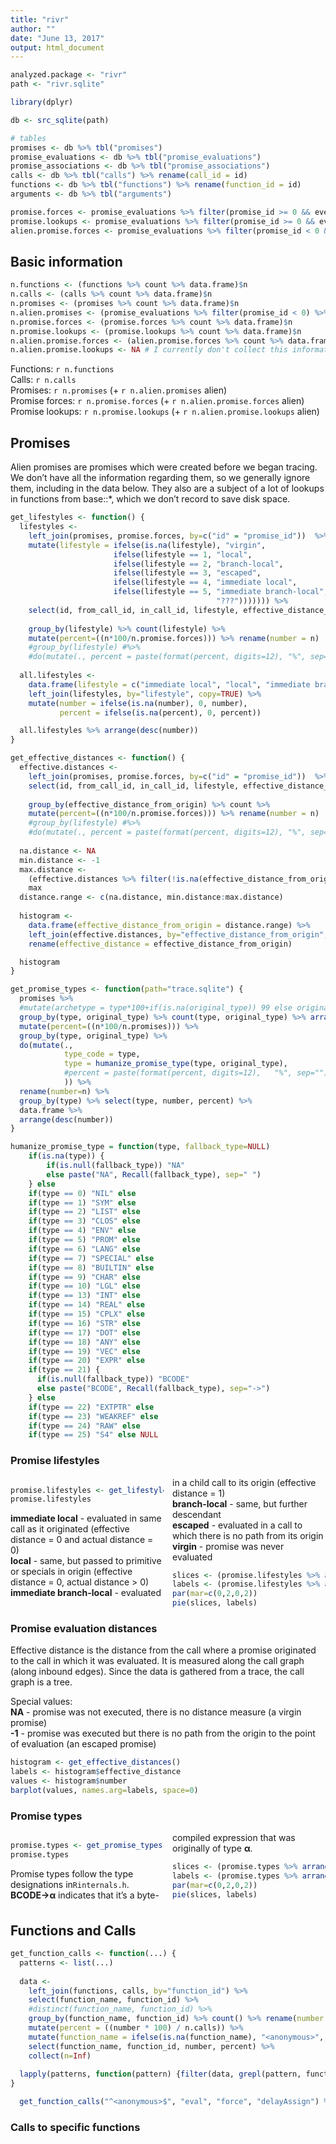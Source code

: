 ```yaml
---
title: "rivr"
author: ""
date: "June 13, 2017"
output: html_document
---
```


```r
analyzed.package <- "rivr"
path <- "rivr.sqlite"
```

```r
library(dplyr)

db <- src_sqlite(path)

# tables
promises <- db %>% tbl("promises")
promise_evaluations <- db %>% tbl("promise_evaluations")
promise_associations <- db %>% tbl("promise_associations")
calls <- db %>% tbl("calls") %>% rename(call_id = id)
functions <- db %>% tbl("functions") %>% rename(function_id = id)
arguments <- db %>% tbl("arguments")

promise.forces <- promise_evaluations %>% filter(promise_id >= 0 && event_type == 15)
promise.lookups <- promise_evaluations %>% filter(promise_id >= 0 && event_type == 0)
alien.promise.forces <- promise_evaluations %>% filter(promise_id < 0 && event_type == 15)
```

## Basic information
``` r
n.functions <- (functions %>% count %>% data.frame)$n
n.calls <- (calls %>% count %>% data.frame)$n
n.promises <- (promises %>% count %>% data.frame)$n
n.alien.promises <- (promise_evaluations %>% filter(promise_id < 0) %>% group_by(promise_id) %>% count %>% data.frame)$promise_id %>% length
n.promise.forces <- (promise.forces %>% count %>% data.frame)$n
n.promise.lookups <- (promise.lookups %>% count %>% data.frame)$n 
n.alien.promise.forces <- (alien.promise.forces %>% count %>% data.frame)$n
n.alien.promise.lookups <- NA # I currently don't collect this information to save space.
```

Functions: `r n.functions`  
Calls: `r n.calls`  
Promises: `r n.promises` (+ `r n.alien.promises` alien)  
Promise forces: `r n.promise.forces` (+ `r n.alien.promise.forces` alien)  
Promise lookups: `r n.promise.lookups` (+ `r n.alien.promise.lookups` alien)  

## Promises

Alien promises are promises which were created before we began tracing. We don't have all the information regarding them, so we generally ignore them, including in the data below. They also are a subject of a lot of lookups in functions from base::*, which we don't record to save disk space.

``` r

get_lifestyles <- function() {
  lifestyles <-
    left_join(promises, promise.forces, by=c("id" = "promise_id"))  %>%
    mutate(lifestyle = ifelse(is.na(lifestyle), "virgin",
                       ifelse(lifestyle == 1, "local",
                       ifelse(lifestyle == 2, "branch-local",
                       ifelse(lifestyle == 3, "escaped",
                       ifelse(lifestyle == 4, "immediate local",
                       ifelse(lifestyle == 5, "immediate branch-local",
                                              "???"))))))) %>%
    select(id, from_call_id, in_call_id, lifestyle, effective_distance_from_origin) %>%
      
    group_by(lifestyle) %>% count(lifestyle) %>%
    mutate(percent=((n*100/n.promise.forces))) %>% rename(number = n) 
    #group_by(lifestyle) #%>%
    #do(mutate(., percent = paste(format(percent, digits=12), "%", sep="") ))
  
  all.lifestyles <- 
    data.frame(lifestyle = c("immediate local", "local", "immediate branch-local", "branch-local", "escaped", "virgin")) %>% 
    left_join(lifestyles, by="lifestyle", copy=TRUE) %>% 
    mutate(number = ifelse(is.na(number), 0, number), 
           percent = ifelse(is.na(percent), 0, percent))

  all.lifestyles %>% arrange(desc(number))
}

get_effective_distances <- function() {
  effective.distances <-
    left_join(promises, promise.forces, by=c("id" = "promise_id"))  %>%
    select(id, from_call_id, in_call_id, lifestyle, effective_distance_from_origin) %>%
      
    group_by(effective_distance_from_origin) %>% count %>%
    mutate(percent=((n*100/n.promise.forces))) %>% rename(number = n)
    #group_by(lifestyle) #%>%
    #do(mutate(., percent = paste(format(percent, digits=12), "%", sep="") ))
  
  na.distance <- NA
  min.distance <- -1
  max.distance <- 
    (effective.distances %>% filter(!is.na(effective_distance_from_origin)) %>% data.frame)$effective_distance_from_origin %>% 
    max
  distance.range <- c(na.distance, min.distance:max.distance)
  
  histogram <- 
    data.frame(effective_distance_from_origin = distance.range) %>% 
    left_join(effective.distances, by="effective_distance_from_origin", copy=TRUE) %>% 
    rename(effective_distance = effective_distance_from_origin)

  histogram
}

get_promise_types <- function(path="trace.sqlite") {
  promises %>% 
  #mutate(archetype = type*100+if(is.na(original_type)) 99 else original_type) %>%
  group_by(type, original_type) %>% count(type, original_type) %>% arrange(original_type, type) %>%
  mutate(percent=((n*100/n.promises))) %>%
  group_by(type, original_type) %>% 
  do(mutate(., 
            type_code = type, 
            type = humanize_promise_type(type, original_type), 
            #percent = paste(format(percent, digits=12),   "%", sep="")
            )) %>%
  rename(number=n) %>%
  group_by(type) %>% select(type, number, percent) %>%
  data.frame %>%   
  arrange(desc(number))
}

humanize_promise_type = function(type, fallback_type=NULL)
    if(is.na(type)) {
        if(is.null(fallback_type)) "NA"
        else paste("NA", Recall(fallback_type), sep=" ")
    } else
    if(type == 0) "NIL" else
    if(type == 1) "SYM" else
    if(type == 2) "LIST" else
    if(type == 3) "CLOS" else
    if(type == 4) "ENV" else
    if(type == 5) "PROM" else
    if(type == 6) "LANG" else
    if(type == 7) "SPECIAL" else
    if(type == 8) "BUILTIN" else
    if(type == 9) "CHAR" else
    if(type == 10) "LGL" else
    if(type == 13) "INT" else
    if(type == 14) "REAL" else
    if(type == 15) "CPLX" else
    if(type == 16) "STR" else
    if(type == 17) "DOT" else
    if(type == 18) "ANY" else
    if(type == 19) "VEC" else
    if(type == 20) "EXPR" else
    if(type == 21) {
      if(is.null(fallback_type)) "BCODE"
      else paste("BCODE", Recall(fallback_type), sep="->")
    } else
    if(type == 22) "EXTPTR" else
    if(type == 23) "WEAKREF" else
    if(type == 24) "RAW" else
    if(type == 25) "S4" else NULL

```

### Promise lifestyles

<style>
  .col2 {
    columns: 2 200px;         /* number of columns and width in pixels*/
    -webkit-columns: 2 200px; /* chrome, safari */
    -moz-columns: 2 200px;    /* firefox */
  }
  .wide2 {
    columns: 2 300px 100px;         /* number of columns and width in pixels*/
    -webkit-columns: 2 300px 100px; /* chrome, safari */
    -moz-columns: 2 300px 100px;    /* firefox */
  }
</style>

<div class="col2">
``` r
promise.lifestyles <- get_lifestyles()
promise.lifestyles
```

**immediate local** - evaluated in same call as it originated (effective distance = 0 and actual distance = 0)  
**local** - same, but passed to primitive or specials in origin (effective distance = 0, actual distance > 0)  
**immediate branch-local** - evaluated in a child call to its origin (effective distance = 1)  
**branch-local** - same, but further descendant  
**escaped** - evaluated in a call to which there is no path from its origin  
**virgin** - promise was never evaluated

``` r
slices <- (promise.lifestyles %>% arrange(number))$number
labels <- (promise.lifestyles %>% arrange(number) %>% mutate(lifestyle = ifelse(percent>1, lifestyle, "")))$lifestyle
par(mar=c(0,2,0,2))
pie(slices, labels)
```
</div>

### Promise evaluation distances

Effective distance is the distance from the call where a promise originated to the call in which it was evaluated. It is measured along the call graph (along inbound edges).  Since the data is gathered from a trace, the call graph is a tree.

Special values:  
**NA** - promise was not executed, there is no distance measure (a virgin promise)  
**-1** - promise was executed but there is no path from the origin to the point of evaluation (an escaped promise)  

``` r
histogram <- get_effective_distances()
labels <- histogram$effective_distance
values <- histogram$number
barplot(values, names.arg=labels, space=0)
```

### Promise types

<div class="col2">
``` r
promise.types <- get_promise_types()
promise.types
```

Promise types follow the type designations in``Rinternals.h``.  
**BCODE->α** indicates that it's a byte-compiled expression that was originally of type **α**.

``` r
slices <- (promise.types %>% arrange(number))$number
labels <- (promise.types %>% arrange(number) %>% mutate(type = ifelse(percent>1, type, "")))$type
par(mar=c(0,2,0,2))
pie(slices, labels)
```
</div>

## Functions and Calls

```r
get_function_calls <- function(...) {
  patterns <- list(...)
  
  data <- 
    left_join(functions, calls, by="function_id") %>% 
    select(function_name, function_id) %>% 
    #distinct(function_name, function_id) %>% 
    group_by(function_name, function_id) %>% count() %>% rename(number = n) %>%
    mutate(percent = ((number * 100) / n.calls)) %>%
    mutate(function_name = ifelse(is.na(function_name), "<anonymous>", function_name)) %>%
    select(function_name, function_id, number, percent) %>%
    collect(n=Inf)
  
  lapply(patterns, function(pattern) {filter(data, grepl(pattern, function_name))} ) %>% bind_rows
}
```

```r
  get_function_calls("^<anonymous>$", "eval", "force", "delayAssign") %>% data.frame
```

### Calls to specific functions


